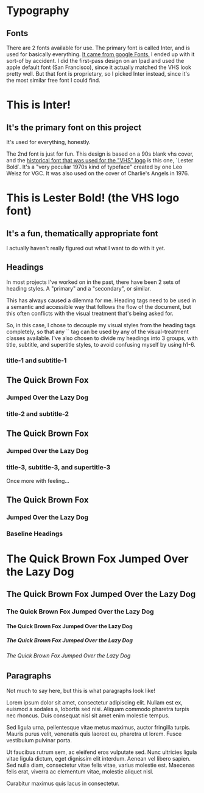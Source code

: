 
<Meta title="globals/Typography" />

# Typography

## Fonts

<p>There are 2 fonts available for use.  The primary font is called Inter, and is used for basically everything.  <a href="https://fonts.google.com/specimen/Inter" target="_blank">It came from google Fonts.</a>  I ended up with it sort-of by accident.  I did the first-pass design on an Ipad and used the apple default font (San Francisco), since it actually matched the VHS look pretty well.  But that font is proprietary, so I picked Inter instead, since it's the most similar free font I could find.</p>

<Unstyled>
  <div class="sb-example-block sb-inter">
    <h1>This is Inter!</h1>
    <h2>It's the primary font on this project</h2>
    <p>It's used for everything, honestly.</p>
  </div>
</Unstyled>

<p>The 2nd font is just for fun.  This design is based on a 90s blank vhs cover, and the <a href="https://fontsinuse.com/uses/3650/vhs-logo" target="_blank">historical font that was used for the "VHS" logo</a> is this one, `Lester Bold`.  It's a "very peculiar 1970s kind of typeface" created by one Leo Weisz for VGC. It was also used on the cover of Charlie's Angels in 1976.</p>

<Unstyled>
  <div class="sb-example-block sb-lester">
    <h1>This is Lester Bold! (the VHS logo font)</h1>
    <h2>It's a fun, thematically appropriate font</h2>
    <p>I actually haven't really figured out what I want to do with it yet.</p>
  </div>
</Unstyled>

## Headings

<p>In most projects I've worked on in the past, there have been 2 sets of heading styles.  A "primary" and a "secondary", or similar.</p>
<p>This has always caused a dilemma for me.  Heading tags need to be used in a semantic and accessible way that follows the flow of the document, but this often conflicts with the visual treatment that's being asked for.</p>
<p>So, in this case, I chose to decouple my visual styles from the heading tags completely, so that any `<h*>` tag can be used by any of the visual-treatment classes available.  I've also chosen to divide my headings into 3 groups, with title, subtitle, and supertitle styles, to avoid confusing myself by using h1-6.</p>

### title-1 and subtitle-1
<Unstyled>
  <div class="sb-example-block">
    <h2 class="title-1">The Quick Brown Fox</h2>
    <h3 class="subtitle-1">Jumped Over the Lazy Dog</h3>
  </div>
</Unstyled>

### title-2 and subtitle-2
<Unstyled>
  <div class="sb-example-block">
    <h2 class="title-2">The Quick Brown Fox</h2>
    <h3 class="subtitle-2">Jumped Over the Lazy Dog</h3>
  </div>
</Unstyled>

### title-3, subtitle-3, and supertitle-3
<Unstyled>
  <div class="sb-example-block">
    <div class="supertitle-3">Once more with feeling...</div>
    <h2 class="title-3">The Quick Brown Fox</h2>
    <h3 class="subtitle-3">Jumped Over the Lazy Dog</h3>
  </div>
</Unstyled>


### Baseline Headings
<Unstyled>
  <div class="sb-example-block">
    <h1>The Quick Brown Fox Jumped Over the Lazy Dog</h1>
    <h2>The Quick Brown Fox Jumped Over the Lazy Dog</h2>
    <h3>The Quick Brown Fox Jumped Over the Lazy Dog</h3>
    <h4>The Quick Brown Fox Jumped Over the Lazy Dog</h4>
    <h5>The Quick Brown Fox Jumped Over the Lazy Dog</h5>
    <h6>The Quick Brown Fox Jumped Over the Lazy Dog</h6>
  </div>
</Unstyled>


## Paragraphs

<p>Not much to say here, but this is what paragraphs look like!</p>

<Unstyled>
  <div class="sb-example-block">
    <p>Lorem ipsum dolor sit amet, consectetur adipiscing elit. Nullam est ex, euismod a sodales a, lobortis sed nisi. Aliquam commodo pharetra turpis nec rhoncus. Duis consequat nisl sit amet enim molestie tempus.</p>
    <p>Sed ligula urna, pellentesque vitae metus maximus, auctor fringilla turpis. Mauris purus velit, venenatis quis laoreet eu, pharetra ut lorem. Fusce vestibulum pulvinar porta.</p>
    <p>Ut faucibus rutrum sem, ac eleifend eros vulputate sed. Nunc ultricies ligula vitae ligula dictum, eget dignissim elit interdum. Aenean vel libero sapien. Sed nulla diam, consectetur vitae felis vitae, varius molestie est. Maecenas felis erat, viverra ac elementum vitae, molestie aliquet nisl.</p>
    <p>Curabitur maximus quis lacus in consectetur.</p>
  </div>
</Unstyled>
